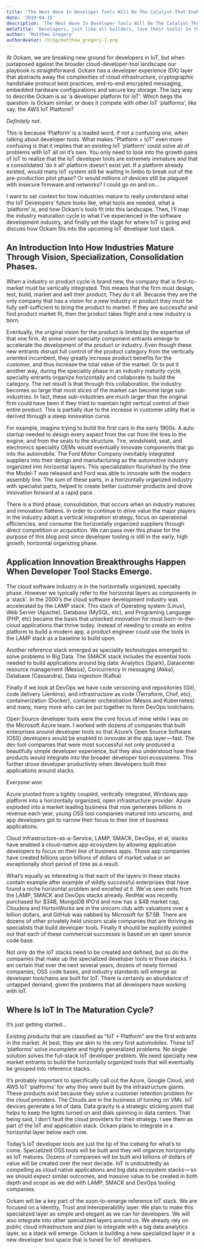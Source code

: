 ```yaml
---
title: 'The Next Wave In Developer Tools Will Be The Catalyst That Enables The Internet Of Things.'
date: '2019-04-15'
description: 'The Next Wave In Developer Tools Will Be The Catalyst That Enables The Internet Of Things.'
metaTitle: 'Developers, just like all builders, love their tools! In this blog we will look to the past to learn how developer tools will transform security and threats in IoT'
author: 'Matthew Gregory'
authorAvatar: /blog/matthew_gregory-1.png
---
```


At Ockam, we are breaking new ground for developers in IoT, but when juxtaposed against the broader cloud-developer-tool landscape our playbook is straightforward. Ockam has a developer experience (DX) layer that abstracts away the complexities of cloud infrastructure, cryptographic handshake protocol best practices, end-to-end encrypted messaging, embedded hardware configurations and secure key storage. The lazy way to describe Ockam is as ‘a developer platform for IoT’. Which begs the question: is Ockam similar, or does it compete with other IoT ‘platforms’, like say, the AWS IoT Platform?

_Definitely not._

This is because ‘Platform’ is a loaded word, if not a confusing one, when talking about developer tools. What makes “Platform + IoT” even more confusing is that it implies that an existing IoT ‘platform’ could solve all of problems with IoT all on it’s own. You only need to look into the growth pains of IoT to realize that the IoT developer tools are extremely immature and that a consolidated ‘do it all’ platform doesn’t exist yet. If a platform already existed, would many IoT system still be waiting in limbo to break out of the pre-production pilot phase? Or would millions of devices still be plagued with insecure firmware and networks? I could go on and on...

I want to set context for how industries mature to really understand what the IoT Developers’ future looks like, what tools are needed, what a ‘platform’ is, and how Ockam's tools fit into this landscape. Then, I’ll map the industry maturation cycle to what I’ve experienced in the software development industry, and finally set the stage for where IoT is going and discuss how Ockam fits into the upcoming IoT developer tool stack.

## An Introduction Into How Industries Mature Through Vision, Specialization, Consolidation Phases.

When a industry or product cycle is brand new, the company that is first-to-market must be vertically integrated. This means that the firm must design, test, build, market and sell their product; They do it all. Because they are the only company that has a vision for a new industry or product they must be fully self-sufficient to bring the product to market. If they are successful and find product market fit, then the product takes flight and a new industry is born.

Eventually, the original vision for the product is limited by the expertise of that one firm. At some point specialty component entrants emerge to accelerate the development of the product or industry. Even though these new entrants disrupt full control of the product category from the vertically oriented incumbent, they greatly increase product benefits for the customer, and thus increase the total value of the market. Or to put it another way, during the speciality phase in an industry maturity cycle, specialty entrants organize horizontally and collaborate to build the category. The net result is that through this collaboration, the industry becomes so large that most slices of the market can become large sub-industries. In fact, these sub-industries are much larger than the original firm could have been if they tried to maintain tight vertical control of their entire product. This is partially due to the increase in customer utility that is derived through a steep innovation curve.

For example, imagine trying to build the first cars in the early 1900s. A auto startup needed to design every aspect from the car from the tires to the engine, and from the seats to the structure. Tire, windshield, seat, and electronics speciality OEMs would eventually innovate components that go into the automobile. The Ford Motor Company inevitably integrated suppliers into their design and manufacturing as the automotive industry organized into horizontal layers. This specialization flourished by the time the Model-T was released and Ford was able to innovate with the modern assembly line. The sum of these parts, in a horizontally organized industry with specialist parts, helped to create better customer products and drove innovation forward at a rapid pace.

There is a third phase, consolidation, that occurs when an industry matures and innovation flattens. In order to continue to drive value the major players in the industry adopt a vertical integration strategy, focus on operational efficiencies, and consume the horizontally organized suppliers through direct competition or acquisition. We can pass over this phase for the purpose of this blog post since developer tooling is still in the early, high growth, horizontal organizing phase.

## Application Innovation Breakthroughs Happen When Developer Tool Stacks Emerge.

The cloud software industry is in the horizontally organized, specialty phase. However we typically refer to the horizontal layers as components in a ‘stack’. In the 2000’s the cloud software development industry was accelerated by the LAMP stack. This stack of Operating system (Linux), Web Server (Apache), Database (MySQL, etc), and Programing Language (PHP, etc) became the basis that unlocked innovation for most born-in-the-cloud applications that thrive today. Instead of needing to create an entire platform to build a modern app, a product engineer could use the tools in the LAMP stack as a baseline to build upon.

Another reference stack emerged as speciality technologies emerged to solve problems in Big Data. The SMACK stack includes the essential tools needed to build applications around big data: Analytics (Spark), Datacenter resource management (Mesos), Concurrency in messaging (Akka), Database (Cassandra), Data ingestion (Kafka).

Finally if we look at DevOps we have code versioning and repositories (Git), code delivery (Jenkins), and infrastructure as code (Terraform, Chef, etc), containerization (Docker), container orchestration (Mesos and Kubernetes) and many, many more who can be put together to form DevOps toolchains.

Open Source developer tools were the core focus of mine while I was on the Microsoft Azure team. I worked with dozens of companies that built enterprises around developer tools so that Azure’s Open Source Software (OSS) developers would be enabled to innovate at the app layer — fast. The dev tool companies that were most successful not only produced a beautifully simple developer experience, but they also understood how their products would integrate into the broader developer tool ecosystems. This further drove developer productivity when developers built their applications around stacks.

_Everyone won._

Azure pivoted from a tightly coupled, vertically integrated, Windows app platform into a horizontally organized, open infrastructure provider. Azure exploded into a market leading business that now generates billions in revenue each year, young OSS tool companies matured into unicorns, and app developers got to narrow their focus to their line of business applications.

Cloud Infrastructure-as-a-Service, LAMP, SMACK, DevOps, et al, stacks have enabled a cloud-native app ecosystem by allowing application developers to focus on their line of business apps. Those app companies have created billions upon billions of dollars of market value in an exceptionally short period of time as a result.

What’s equally as interesting is that each of the layers in these stacks contain example after example of wildly successful enterprises that have found a niche horizontal problem and excelled at it. We’ve seen exits from the LAMP, SMACK and DevOps stacks already. RedHat was recently purchased for $34B, MongoDB IPO’d and now has a $4B market cap, Cloudera and HortonWorks are in the unicorn club with valuations over a billion dollars, and GitHub was nabbed by Microsoft for $7.5B. There are dozens of other privately held unicorn scale companies that are thriving as specialists that build developer tools. Finally it should be explicitly pointed out that each of these commercial successes is based on an open source code base.

Not only do the IoT stacks need to be created and defined, but so do the companies that make up the specialized developer tools in those stacks. I am certain that over the next several years, dozens of newly formed companies, OSS code bases, and industry standards will emerge as developer toolchains are built for IoT. There is certainly an abundance of untapped demand, given the problems that all developers have working with IoT.

## Where Is IoT In The Maturation Cycle?

It’s just getting started…

Existing products that are classified as “IoT + Platform” are the first entrants in the market. At best, they are akin to the very first automobiles. These IoT ‘platforms’ solve incomplete and highly generalized problems. No single solution solves the full-stack IoT developer problem. We need specialty new market entrants to build the horizontally organized tools that will eventually be grouped into reference stacks.

It’s probably important to specifically call out the Azure, Google Cloud, and AWS IoT ‘platforms’ for why they were built by the infrastructure giants. These products exist because they solve a customer retention problem for the cloud providers. The Clouds are in the business of turning on VMs. IoT devices generate a lot of data. Data gravity is a strategic sticking point that helps to keep the lights turned on and dials spinning in data centers. That being said, I don’t fault the cloud providers for their strategy. I see them as part of the IoT and application stack. Ockam plans to integrate in a horizontal layer below each one.

Today’s IoT developer tools are just the tip of the iceberg for what’s to come. Specialized OSS tools will be built and they will organize horizontally as IoT matures. Dozens of companies will be built and billions of dollars of value will be created over the next decade. IoT is undoubtedly as compelling as cloud native applications and big data ecosystem stacks — so we should expect similar outcomes, and massive value to be created in both depth and scope as we did with LAMP, SMACK and DevOps tooling companies.

Ockam will be a key part of the soon-to-emerge reference IoT stack. We are focused on a Identity, Trust and Interoperability layer. We plan to make this specialized layer as simple and elegant as we can for developers. We will also integrate into other specialized layers around us. We already rely on public cloud infrastructure and plan to integrate with a big data analytics layer, so a stack will emerge. Ockam is building a new specialized layer in a new developer tool space that is tuned for IoT developers.
